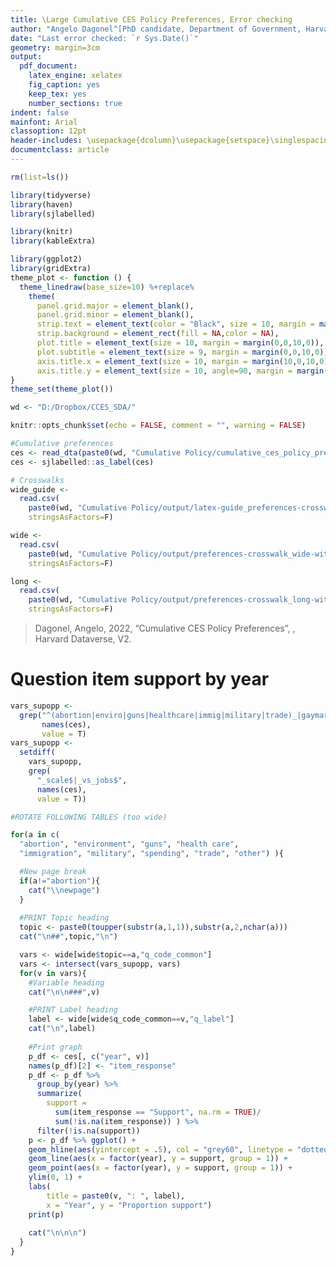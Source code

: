```yaml
---
title: \Large Cumulative CES Policy Preferences, Error checking
author: "Angelo Dagonel^[PhD candidate, Department of Government, Harvard University.]"
date: "Last error checked: `r Sys.Date()`"
geometry: margin=3cm
output:
  pdf_document:
    latex_engine: xelatex
    fig_caption: yes
    keep_tex: yes
    number_sections: true
indent: false
mainfont: Arial
classoption: 12pt
header-includes: \usepackage{dcolumn}\usepackage{setspace}\singlespacing\usepackage{graphicx}\usepackage{caption}\captionsetup[table]{skip=10pt}\hypersetup{colorlinks=true,urlcolor=blue,linkcolor=black}
documentclass: article
---
```






<!-- # Package and data loading, and option setting -->
<!-- # -->
<!-- # -->


```r

rm(list=ls())

library(tidyverse)
library(haven)
library(sjlabelled)

library(knitr)
library(kableExtra)

library(ggplot2)
library(gridExtra)
theme_plot <- function () { 
  theme_linedraw(base_size=10) %+replace% 
    theme( 
      panel.grid.major = element_blank(),
      panel.grid.minor = element_blank(),
      strip.text = element_text(color = "Black", size = 10, margin = margin(0,0,8,0)),
      strip.background = element_rect(fill = NA,color = NA),   
      plot.title = element_text(size = 10, margin = margin(0,0,10,0)),
      plot.subtitle = element_text(size = 9, margin = margin(0,0,10,0)),
      axis.title.x = element_text(size = 10, margin = margin(10,0,10,0)),
      axis.title.y = element_text(size = 10, angle=90, margin = margin(0,10,0,0)))
}
theme_set(theme_plot())

wd <- "D:/Dropbox/CCES_SDA/"

knitr::opts_chunk$set(echo = FALSE, comment = "", warning = FALSE)
```


```r

#Cumulative preferences
ces <- read_dta(paste0(wd, "Cumulative Policy/cumulative_ces_policy_preferences.dta"))
ces <- sjlabelled::as_label(ces)

# Crosswalks
wide_guide <- 
  read.csv(
    paste0(wd, "Cumulative Policy/output/latex-guide_preferences-crosswalk_wide-sanswording.csv"),
    stringsAsFactors=F)

wide <- 
  read.csv(
    paste0(wd, "Cumulative Policy/output/preferences-crosswalk_wide-withwording.csv"),
    stringsAsFactors=F)

long <- 
  read.csv(
    paste0(wd, "Cumulative Policy/output/preferences-crosswalk_long-withwording.csv"),
    stringsAsFactors=F)

```





<!-- # Introduction -->
<!-- # -->
<!-- # -->


> Dagonel, Angelo, 2022, "Cumulative CES Policy Preferences", \href{https://dataverse.harvard.edu/dataset.xhtml?persistentId=doi:10.7910/DVN/OSXDQO}{\url{doi:10.7910/DVN/OSXDQO}}, Harvard Dataverse, V2. 

\bigskip

# Question item support by year


```r

vars_supopp <- 
  grep("^(abortion|enviro|guns|healthcare|immig|military|trade)_|gaymarriage_(ban|legalize)",
       names(ces),
       value = T)
vars_supopp <- 
  setdiff(
    vars_supopp,
    grep(
      "_scale$|_vs_jobs$",
      names(ces),
      value = T))

#ROTATE FOLLOWING TABLES (too wide)

for(a in c(
  "abortion", "environment", "guns", "health care", 
  "immigration", "military", "spending", "trade", "other") ){

  #New page break
  if(a!="abortion"){
    cat("\\newpage")
  }
  
  #PRINT Topic heading
  topic <- paste0(toupper(substr(a,1,1)),substr(a,2,nchar(a)))
  cat("\n##",topic,"\n")

  vars <- wide[wide$topic==a,"q_code_common"]
  vars <- intersect(vars_supopp, vars)
  for(v in vars){
    #Variable heading
    cat("\n\n###",v)

    #PRINT Label heading
    label <- wide[wide$q_code_common==v,"q_label"]
    cat("\n",label)
    
    #Print graph
    p_df <- ces[, c("year", v)]
    names(p_df)[2] <- "item_response"
    p_df <- p_df %>% 
      group_by(year) %>% 
      summarize(
        support = 
          sum(item_response == "Support", na.rm = TRUE)/
          sum(!is.na(item_response)) ) %>% 
      filter(!is.na(support))
    p <- p_df %>% ggplot() +
    geom_hline(aes(yintercept = .5), col = "grey60", linetype = "dotted") +
    geom_line(aes(x = factor(year), y = support, group = 1)) +
    geom_point(aes(x = factor(year), y = support, group = 1)) +
    ylim(0, 1) +
    labs(
        title = paste0(v, ": ", label),
        x = "Year", y = "Proportion support")
    print(p)
    
    cat("\n\n\n")
  }
}

```






 













